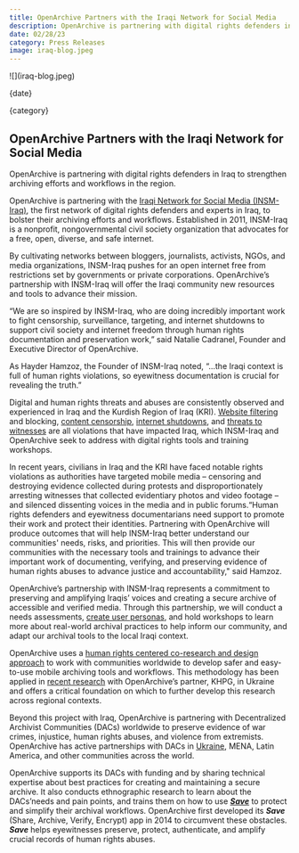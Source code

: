 ```yaml
---
title: OpenArchive Partners with the Iraqi Network for Social Media 
description: OpenArchive is partnering with digital rights defenders in Iraq to strengthen archiving efforts and workflows in the region. 
date: 02/28/23
category: Press Releases
image: iraq-blog.jpeg
---
```



<ArticleHeaderSection>
![](iraq-blog.jpeg)

{date}

{category}

## OpenArchive Partners with the Iraqi Network for Social Media 

OpenArchive is partnering with digital rights defenders in Iraq to strengthen archiving efforts and workflows in the region. 

</ArticleHeaderSection>
<ContentSection>


OpenArchive is partnering with the [Iraqi Network for Social Media (INSM-Iraq)](http://insm-iq.org/), the first network of digital rights defenders and experts in Iraq, to bolster their archiving efforts and workflows. Established in 2011, INSM-Iraq is a nonprofit, nongovernmental civil society organization that advocates for a free, open, diverse, and safe internet. 

By cultivating networks between bloggers, journalists, activists, NGOs, and media organizations, INSM-Iraq pushes for an open internet free from restrictions set by governments or private corporations. OpenArchive’s partnership with INSM-Iraq will offer the Iraqi community new resources and tools to advance their mission. 

“We are so inspired by INSM-Iraq, who are doing incredibly important work to fight censorship, surveillance, targeting, and internet shutdowns to support civil society and internet freedom through human rights documentation and preservation work,” said Natalie Cadranel, Founder and Executive Director of OpenArchive. 

As Hayder Hamzoz, the Founder of INSM-Iraq noted, “...the Iraqi context is full of human rights violations, so eyewitness documentation is crucial for revealing the truth.” 

Digital and human rights threats and abuses are consistently observed and experienced in Iraq and the Kurdish Region of Iraq (KRI). [Website filtering](https://www.bbc.com/news/technology-27869112) and blocking, [content censorship](https://freedomhouse.org/country/iraq/freedom-net/2022#footnote3_fhog4n1), [internet shutdowns](https://www.middleeasteye.net/news/iraq-kurdish-protesters-killed-security-forces-fire), and [threats to witnesses](https://www.middleeasteye.net/news/new-tactics-subdue-iraqs-popular-demonstration) are all violations that have impacted Iraq, which INSM-Iraq and OpenArchive seek to address with digital rights tools and training workshops. 

In recent years, civilians in Iraq and the KRI have faced notable rights violations as authorities have targeted mobile media – censoring and destroying evidence collected during protests and disproportionately arresting witnesses that collected evidentiary photos and video footage  – and silenced dissenting voices in the media and in public forums.“Human rights defenders and eyewitness documentarians need support to promote their work and protect their identities. Partnering with OpenArchive will produce outcomes that will help INSM-Iraq better understand our communities' needs, risks, and priorities. This will then provide our communities with the necessary tools and trainings to advance their important work of documenting, verifying, and preserving evidence of human rights abuses  to advance justice and accountability," said Hamzoz. 

OpenArchive’s partnership with INSM-Iraq represents a commitment to preserving and amplifying Iraqis’ voices and creating a secure archive of accessible and verified media. Through this partnership, we will conduct a needs assessments, [create user personas](https://open-archive.org/research), and hold workshops to learn more about real-world archival practices to help inform our community, and adapt our archival tools to the local Iraqi context.  

OpenArchive uses a [human rights centered co-research and design approach](https://www.humanrightscentered.design/) to work with communities worldwide to develop safer and easy-to-use mobile archiving tools and workflows. This methodology has been applied in [recent research](https://open-archive.org/news/memo-from-kharkiv) with OpenArchive’s partner, KHPG, in Ukraine and offers a critical foundation on which to further develop this research across regional contexts. 

Beyond this project with Iraq, OpenArchive is partnering with Decentralized Archivist Communities (DACs) worldwide to preserve evidence of war crimes, injustice, human rights abuses, and violence from extremists. OpenArchive has active partnerships with DACs in [Ukraine](https://open-archive.org/news/KHPG-partnership), MENA, Latin America, and other communities across the world. 

OpenArchive supports its DACs with funding and by sharing technical expertise about best practices for creating and maintaining a secure archive. It also conducts ethnographic research to learn about the DACs’needs and pain points, and trains them on how to use [**_Save_**](https://open-archive.org/save) to protect and simplify their archival workflows. OpenArchive first developed its **_Save_** (Share, Archive, Verify, Encrypt) app in 2014 to circumvent these obstacles. **_Save_** helps eyewitnesses preserve, protect, authenticate, and amplify crucial records of human rights abuses. 


</ContentSection>
